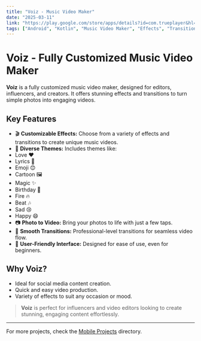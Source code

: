 ```yaml
---
title: "Voiz - Music Video Maker"
date: "2025-03-11"
link: "https://play.google.com/store/apps/details?id=com.trueplayer&hl=en_IN"
tags: ["Android", "Kotlin", "Music Video Maker", "Effects", "Transitions"]
---
```


# Voiz - Fully Customized Music Video Maker

**Voiz** is a fully customized music video maker, designed for editors, influencers, and creators. It offers stunning effects and transitions to turn simple photos into engaging videos.

## Key Features

- 🎬 **Customizable Effects:** Choose from a variety of effects and transitions to create unique music videos.
- 🎨 **Diverse Themes:** Includes themes like:
- Love ❤️
- Lyrics 🎵
- Emoji 😊
- Cartoon 🖼️
- Magic ✨
- Birthday 🎉
- Fire 🔥
- Beat 🎶
- Sad 😢
- Happy 😄
- 📷 **Photo to Video:** Bring your photos to life with just a few taps.
- 🔄 **Smooth Transitions:** Professional-level transitions for seamless video flow.
- 🎥 **User-Friendly Interface:** Designed for ease of use, even for beginners.

## Why Voiz?
- Ideal for social media content creation.
- Quick and easy video production.
- Variety of effects to suit any occasion or mood.

> **Voiz** is perfect for influencers and video editors looking to create stunning, engaging content effortlessly.

---

For more projects, check the [Mobile Projects](/projects/mobile) directory.
